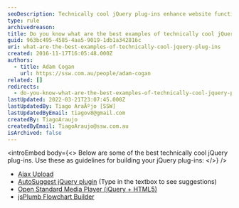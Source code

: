 ```yaml
---
seoDescription: Technically cool jQuery plug-ins enhance website functionality with advanced features and user-friendly interfaces.
type: rule
archivedreason:
title: Do you know what are the best examples of technically cool jQuery plug-ins?
guid: 963bc495-4585-4aa5-9019-1db1a342816c
uri: what-are-the-best-examples-of-technically-cool-jquery-plug-ins
created: 2016-11-17T16:05:48.000Z
authors:
  - title: Adam Cogan
    url: https://ssw.com.au/people/adam-cogan
related: []
redirects:
  - do-you-know-what-are-the-best-examples-of-technically-cool-jquery-plug-ins
lastUpdated: 2022-03-21T23:07:45.000Z
lastUpdatedBy: Tiago AraÃºjo [SSW]
lastUpdatedByEmail: tiagov8@gmail.com
createdBy: TiagoAraujo
createdByEmail: TiagoAraujo@ssw.com.au
isArchived: false
---
```


<introEmbed
  body={<>
Below are some of the best technically cool jQuery plug-ins. Use these as guidelines for building your jQuery plug-ins:
  </>}
/>
- [Ajax Upload](https://www.jqueryscript.net/demo/jQuery-AJAX-File-Uploader-FileUp/)
- [AutoSuggest jQuery plugin](https://drew.tenderapp.com/kb/autosuggest-jquery-plugin) (Type in the textbox to see suggestions)
- [Open Standard Media Player (jQuery + HTML5)](http://mediafront.org/osmplayer/#.Yji37ZrMLso)
- [jsPlumb Flowchart Builder](https://demo.jsplumbtoolkit.com/flowchart-builder/)
